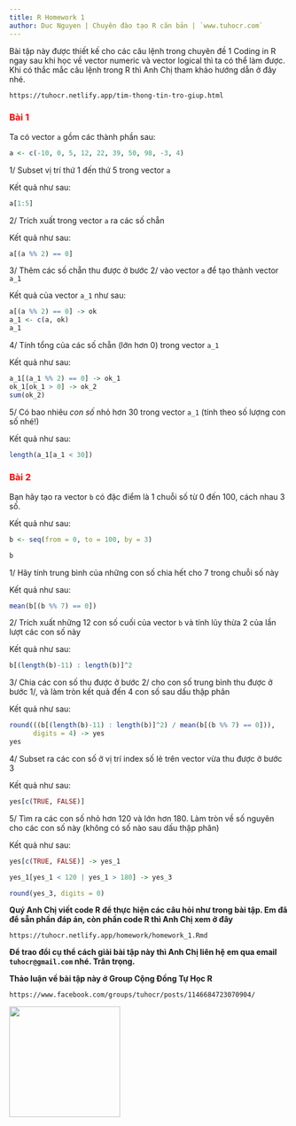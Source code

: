 ```yaml
---
title: R Homework 1
author: Duc Nguyen | Chuyên đào tạo R căn bản | `www.tuhocr.com`
---
```


Bài tập này được thiết kế cho các câu lệnh trong chuyên đề 1 Coding in R ngay sau khi học về vector numeric và vector logical thì ta có thể làm được. Khi có thắc mắc câu lệnh trong R thì Anh Chị tham khảo hướng dẫn ở đây nhé. 

`https://tuhocr.netlify.app/tim-thong-tin-tro-giup.html`

### [**Bài 1**]{style="color:red"}

Ta có vector `a` gồm các thành phần sau:

```r
a <- c(-10, 0, 5, 12, 22, 39, 50, 98, -3, 4)
```

1/ Subset vị trí thứ 1 đến thứ 5 trong vector `a`

Kết quả như sau:

```r
a[1:5]
```

2/ Trích xuất trong vector `a` ra các số chẵn

Kết quả như sau:

```r
a[(a %% 2) == 0]
```

3/ Thêm các số chẵn thu được ở bước 2/ vào vector `a` để tạo thành vector `a_1`

Kết quả của vector `a_1` như sau:

```r
a[(a %% 2) == 0] -> ok
a_1 <- c(a, ok)
a_1
```

4/ Tính tổng của các số chẵn (lớn hơn 0) trong vector `a_1`

Kết quả như sau:

```r
a_1[(a_1 %% 2) == 0] -> ok_1
ok_1[ok_1 > 0] -> ok_2
sum(ok_2)
```

5/ Có bao nhiêu *con số* nhỏ hơn 30 trong vector `a_1` (tính theo số lượng con số nhé!)

Kết quả như sau:

```r
length(a_1[a_1 < 30])
```

### [**Bài 2**]{style="color:red"}

Bạn hãy tạo ra vector `b` có đặc điểm là 1 chuỗi số từ 0 đến 100, cách nhau 3 số.

Kết quả như sau:

```r
b <- seq(from = 0, to = 100, by = 3)
```

```r
b
```

1/ Hãy tính trung bình của những con số chia hết cho 7 trong chuỗi số này

Kết quả như sau:

```r
mean(b[(b %% 7) == 0])
```

2/ Trích xuất những 12 con số cuối của vector `b` và tính lũy thừa 2 của lần lượt các con số này

Kết quả như sau:

```r
b[(length(b)-11) : length(b)]^2
```

3/ Chia các con số thu được ở bước 2/ cho con số trung bình thu được ở bước 1/, và làm tròn kết quả đến 4 con số sau dấu thập phân

Kết quả như sau:

```r
round(((b[(length(b)-11) : length(b)]^2) / mean(b[(b %% 7) == 0])),
      digits = 4) -> yes
yes
```

4/ Subset ra các con số ở vị trí index số lẻ trên vector vừa thu được ở bước 3

Kết quả như sau:

```r
yes[c(TRUE, FALSE)]
```

5/ Tìm ra các con số nhỏ hơn 120 và lớn hơn 180. Làm tròn về số nguyên cho các con số này (không có số nào sau dấu thập phân)

Kết quả như sau:

```r
yes[c(TRUE, FALSE)] -> yes_1

yes_1[yes_1 < 120 | yes_1 > 180] -> yes_3

round(yes_3, digits = 0)
```

**Quý Anh Chị viết code R để thực hiện các câu hỏi như trong bài tập. Em đã để sẵn phần đáp án, còn phần code R thì Anh Chị xem ở đây**

`https://tuhocr.netlify.app/homework/homework_1.Rmd` 

**Để trao đổi cụ thể cách giải bài tập này thì Anh Chị liên hệ em qua email `tuhocr@gmail.com` nhé. Trân trọng.**

**Thảo luận về bài tập này ở Group Cộng Đồng Tự Học R**

`https://www.facebook.com/groups/tuhocr/posts/1146684723070904/`

<img src="tuhocr.png" width="200">






































